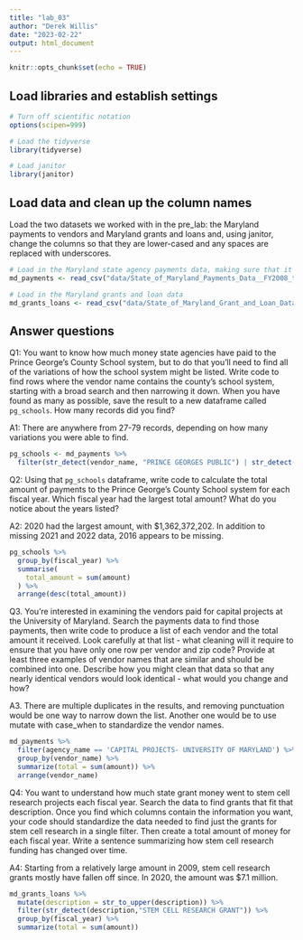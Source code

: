 ```yaml
---
title: "lab_03"
author: "Derek Willis"
date: "2023-02-22"
output: html_document
---
```


```r
knitr::opts_chunk$set(echo = TRUE)
```

## Load libraries and establish settings

```r
# Turn off scientific notation
options(scipen=999)

# Load the tidyverse
library(tidyverse)

# Load janitor
library(janitor)
```

## Load data and clean up the column names

Load the two datasets we worked with in the pre_lab: the Maryland payments to vendors and Maryland grants and loans and, using janitor, change the columns so that they are lower-cased and any spaces are replaced with underscores.

```r
# Load in the Maryland state agency payments data, making sure that it correctly sets the datatypes using all of the rows
md_payments <- read_csv("data/State_of_Maryland_Payments_Data__FY2008_to_FY2023.csv", guess_max=322138) %>% clean_names

# Load in the Maryland grants and loan data
md_grants_loans <- read_csv("data/State_of_Maryland_Grant_and_Loan_Data__FY2009_to_FY2022.csv") %>% clean_names()
```

## Answer questions

Q1: You want to know how much money state agencies have paid to the Prince George's County School system, but to do that you'll need to find all of the variations of how the school system might be listed. Write code to find rows where the vendor name contains the county's school system, starting with a broad search and then narrowing it down. When you have found as many as possible, save the result to a new dataframe called `pg_schools`. How many records did you find?

A1: There are anywhere from 27-79 records, depending on how many variations you were able to find.

```r
pg_schools <- md_payments %>% 
  filter(str_detect(vendor_name, "PRINCE GEORGES PUBLIC") | str_detect(vendor_name, "PRINCE GEORGES COUNTY SCHOOL") | str_detect(vendor_name, "PG COUNTY PUBLIC"))
```

Q2: Using that `pg_schools` dataframe, write code to calculate the total amount of payments to the Prince George's County School system for each fiscal year. Which fiscal year had the largest total amount? What do you notice about the years listed?

A2: 2020 had the largest amount, with \$1,362,372,202. In addition to missing 2021 and 2022 data, 2016 appears to be missing.

```r
pg_schools %>%
  group_by(fiscal_year) %>%
  summarise(
    total_amount = sum(amount)
  ) %>%
  arrange(desc(total_amount))
```

Q3. You're interested in examining the vendors paid for capital projects at the University of Maryland. Search the payments data to find those payments, then write code to produce a list of each vendor and the total amount it received. Look carefully at that list - what cleaning will it require to ensure that you have only one row per vendor and zip code? Provide at least three examples of vendor names that are similar and should be combined into one. Describe how you might clean that data so that any nearly identical vendors would look identical - what would you change and how?

A3. There are multiple duplicates in the results, and removing punctuation would be one way to narrow down the list. Another one would be to use mutate with case_when to standardize the vendor names.

```r
md_payments %>% 
  filter(agency_name == 'CAPITAL PROJECTS- UNIVERSITY OF MARYLAND') %>% 
  group_by(vendor_name) %>% 
  summarize(total = sum(amount)) %>% 
  arrange(vendor_name)
```

Q4: You want to understand how much state grant money went to stem cell research projects each fiscal year. Search the data to find grants that fit that description. Once you find which columns contain the information you want, your code should standardize the data needed to find just the grants for stem cell research in a single filter. Then create a total amount of money for each fiscal year. Write a sentence summarizing how stem cell research funding has changed over time.

A4: Starting from a relatively large amount in 2009, stem cell research grants mostly have fallen off since. In 2020, the amount was $7.1 million.

```r
md_grants_loans %>% 
  mutate(description = str_to_upper(description)) %>% 
  filter(str_detect(description,"STEM CELL RESEARCH GRANT")) %>% 
  group_by(fiscal_year) %>% 
  summarize(total = sum(amount))
```
